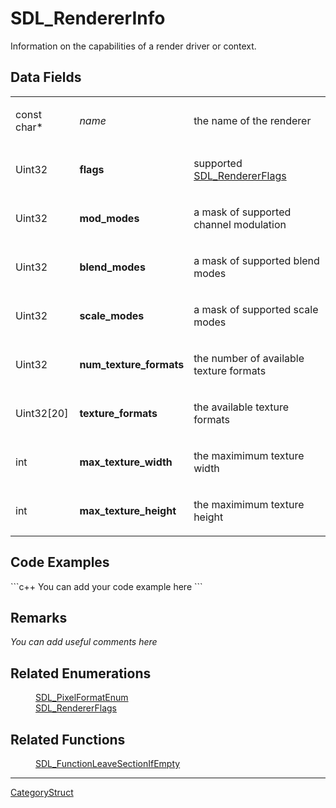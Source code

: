 <!-- pragma section-numbers off -->
<!-- pragma disable-camelcase -->

= SDL_RendererInfo =
Information on the capabilities of a render driver or context.


== Data Fields ==
{|
|const char*
|''name''
|the name of the renderer
|-
|Uint32
|'''flags'''
|supported [[SDL_RendererFlags]]
|-
|Uint32
|'''mod_modes'''
|a mask of supported channel modulation
|-
|Uint32
|'''blend_modes'''
|a mask of supported blend modes
|-
|Uint32
|'''scale_modes'''
|a mask of supported scale modes
|-
|Uint32
|'''num_texture_formats'''
|the number of available texture formats
|-
|Uint32[20]
|'''texture_formats'''
|the available texture formats
|-
|int
|'''max_texture_width'''
|the maximimum texture width
|-
|int
|'''max_texture_height'''
|the maximimum texture height
|}

<!-- # Use the following markup to display values on a related function page: <<Include(SDL_RendererInfo, , , from="== Data Fields ==", to="== Code Examples ==")>> -->

== Code Examples ==
```c++
You can add your code example here
```

== Remarks ==
''You can add useful comments here''

== Related Enumerations ==
:[[SDL_PixelFormatEnum]]
:[[SDL_RendererFlags]]

== Related Functions ==
:[[SDL_FunctionLeaveSectionIfEmpty]]

----
[[CategoryStruct]]
